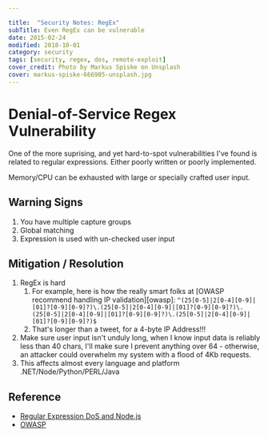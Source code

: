 ---

title:  "Security Notes: RegEx"
subTitle: Even RegEx can be vulnerable
date: 2015-02-24
modified: 2018-10-01
category: security
tags: [security, regex, dos, remote-exploit]
cover_credit: Photo by Markus Spiske on Unsplash
cover: markus-spiske-666905-unsplash.jpg
---

# Denial-of-Service Regex Vulnerability

One of the more suprising, and yet hard-to-spot vulnerabilities I've found is related to regular expressions.
Either poorly written or poorly implemented.

Memory/CPU can be exhausted with large or specially crafted user input.

## Warning Signs

1. You have multiple capture groups
2. Global matching
3. Expression is used with un-checked user input

## Mitigation / Resolution

1. RegEx is hard
    1.  For example, here is how the really smart folks at [OWASP recommend handling IP validation][owasp]: `^(25[0-5]|2[0-4][0-9]|[01]?[0-9][0-9]?)\.(25[0-5]|2[0-4][0-9]|[01]?[0-9][0-9]?)\.(25[0-5]|2[0-4][0-9]|[01]?[0-9][0-9]?)\.(25[0-5]|2[0-4][0-9]|[01]?[0-9][0-9]?)$`
    2.  That's longer than a tweet, for a 4-byte IP Address!!!
2. Make sure user input isn't unduly long, when I know input data is reliably less than 40 chars, I'll make sure I prevent anything over 64 - otherwise, an attacker could overwhelm my system with a flood of 4Kb requests.
3. This affects almost every language and platform .NET/Node/Python/PERL/Java


## Reference

- [Regular Expression DoS and Node.js](https://blog.liftsecurity.io/2014/11/03/regular-expression-dos-and-node.js?utm_source=nodeweekly&utm_medium=email)
- [OWASP](https://www.owasp.org/index.php/OWASP_Validation_Regex_Repository)

